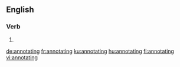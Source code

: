 
==English==

===Verb===
{{head|en|present participle}}

# {{present participle of|annotate|lang=en}}

[[de:annotating]]
[[fr:annotating]]
[[ku:annotating]]
[[hu:annotating]]
[[fi:annotating]]
[[vi:annotating]]